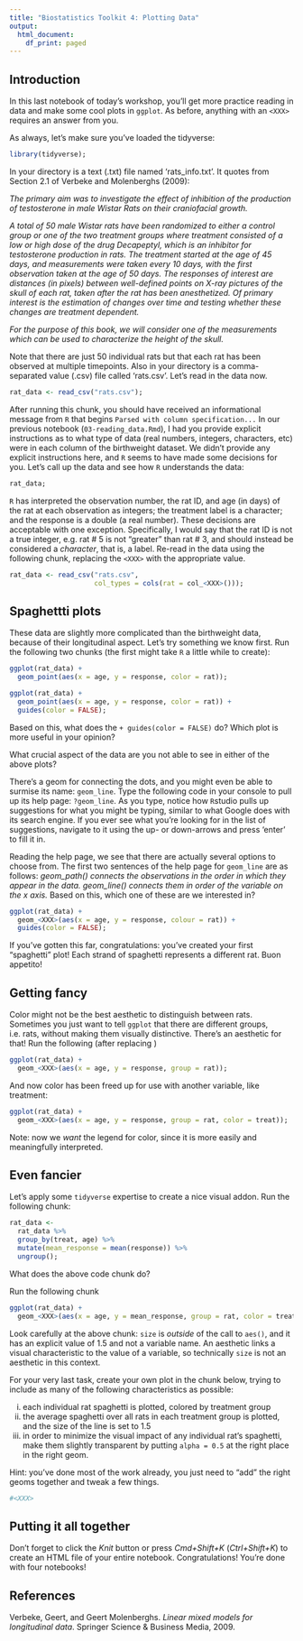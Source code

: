 ```yaml
---
title: "Biostatistics Toolkit 4: Plotting Data"
output:
  html_document:
    df_print: paged
---
```


## Introduction 

In this last notebook of today's workshop, you'll get more practice reading in data and make some cool plots in `ggplot`. As before, anything with an `<XXX>` requires an answer from you. 

As always, let's make sure you've loaded the tidyverse:

```r
library(tidyverse);
```


In your directory is a text (.txt) file named 'rats_info.txt'. It quotes from Section 2.1 of Verbeke and Molenberghs (2009):

*The primary aim was to investigate the effect of inhibition of the production of testosterone in male Wistar Rats on their craniofacial growth.*

*A total of 50 male Wistar rats have been randomized to either a control group or one of the two treatment groups where treatment consisted of a low or high dose of the drug Decapeptyl, which is an inhibitor for testosterone production in rats. The treatment started at the age of 45 days, and measurements were taken every 10 days, with the first observation taken at the age of 50 days. The responses of interest are distances (in pixels) between well-defined points on X-ray pictures of the skull of each rat, taken after the rat has been anesthetized. Of primary interest is the estimation of changes over time and testing whether these changes are treatment dependent.*

*For the purpose of this book, we will consider one of the measurements which can be used to characterize the height of the skull.*

Note that there are just 50 individual rats but that each rat has been observed at multiple timepoints. Also in your directory is a comma-separated value (.csv) file called 'rats.csv'.  Let's read in the data now. 

```r
rat_data <- read_csv("rats.csv");
```

After running this chunk, you should have received an informational message from `R` that begins `Parsed with column specification...` In our previous notebook (`03-reading_data.Rmd`), I had you provide explicit instructions as to what type of data (real numbers, integers, characters, etc) were in each column of the birthweight dataset. We didn't provide any explicit instructions here, and `R` seems to have made some decisions for you. Let's call up the data and see how `R` understands the data:

```r
rat_data;
```

`R` has interpreted the observation number, the rat ID, and age (in days) of the rat at each observation as integers; the treatment label is a character; and the response is a double (a real number). These decisions are acceptable with one exception. Specifically, I would say that the rat ID is not a true integer, e.g. rat \# 5 is not "greater" than rat \# 3, and should instead be considered a *character*, that is, a label. Re-read in the data using the following chunk, replacing the `<XXX>` with the appropriate value. 

```r
rat_data <- read_csv("rats.csv",
                     col_types = cols(rat = col_<XXX>()));
```

## Spaghettti plots

These data are slightly more complicated than the birthweight data, because of their longitudinal aspect. Let's try something we know first. Run the following two chunks (the first might take `R` a little while to create):

```r
ggplot(rat_data) +
  geom_point(aes(x = age, y = response, color = rat));
```

```r
ggplot(rat_data) +
  geom_point(aes(x = age, y = response, color = rat)) + 
  guides(color = FALSE);
```

Based on this, what does the `+ guides(color = FALSE)` do? Which plot is more useful in your opinion?

<XXX>

What crucial aspect of the data are you not able to see in either of the above plots? 

<XXX>

There's a geom for connecting the dots, and you might even be able to surmise its name: `geom_line`. Type the following code in your console to pull up its help page: `?geom_line`. As you type, notice how `R`studio pulls up suggestions for what you might be typing, similar to what Google does with its search engine. If you ever see what you're looking for in the list of suggestions, navigate to it using the up- or down-arrows and press 'enter' to fill it in. 

Reading the help page, we see that there are actually several options to choose from. The first two sentences of the help page for `geom_line` are as follows: *geom_path() connects the observations in the order in which they appear in the data. geom_line() connects them in order of the variable on the x axis.* Based on this, which one of these are we interested in? 

<XXX>

```r
ggplot(rat_data) +
  geom_<XXX>(aes(x = age, y = response, colour = rat)) + 
  guides(color = FALSE);
```

If you've gotten this far, congratulations: you've created your first "spaghetti" plot! Each strand of spaghetti represents a different rat. Buon appetito!


## Getting fancy 

Color might not be the best aesthetic to distinguish between rats. Sometimes you just want to tell `ggplot` that there are different groups, i.e. rats, without making them visually distinctive. There's an aesthetic for that! Run the following (after replacing <XXX>)

```r
ggplot(rat_data) +
  geom_<XXX>(aes(x = age, y = response, group = rat));
```

And now color has been freed up for use with another variable, like treatment:

```r
ggplot(rat_data) +
  geom_<XXX>(aes(x = age, y = response, group = rat, color = treat));
```

Note: now we *want* the legend for color, since it is more easily and meaningfully interpreted. 

## Even fancier

Let's apply some `tidyverse` expertise to create a nice visual addon. Run the following chunk:

```r
rat_data <- 
  rat_data %>%
  group_by(treat, age) %>%
  mutate(mean_response = mean(response)) %>%
  ungroup();
```

What does the above code chunk do?

<XXX>

Run the following chunk

```r
ggplot(rat_data) +
  geom_<XXX>(aes(x = age, y = mean_response, group = rat, color = treat), size = 1.5);
```

Look carefully at the above chunk: `size` is *outside* of the call to `aes()`, and it has an explicit value of 1.5 and not a variable name. An aesthetic links a visual characteristic to the value of a variable, so technically `size` is not an aesthetic in this context. 

For your very last task, create your own plot in the chunk below, trying to include as many of the following characteristics as possible:

(i) each individual rat spaghetti is plotted, colored by treatment group
(ii) the average spaghetti over all rats in each treatment group is plotted, and the size of the line is set to 1.5
(iii) in order to minimize the visual impact of any individual rat's spaghetti, make them slightly transparent by putting `alpha = 0.5` at the right place in the right geom. 

Hint: you've done most of the work already, you just need to "add" the right geoms together and tweak a few things.

```r
#<XXX>
```


## Putting it all together

Don't forget to click the *Knit* button or press *Cmd+Shift+K* (*Ctrl+Shift+K*) to create an HTML file of your entire notebook. Congratulations! You're done with four notebooks!

## References

Verbeke, Geert, and Geert Molenberghs. *Linear mixed models for longitudinal data*. Springer Science & Business Media, 2009.
